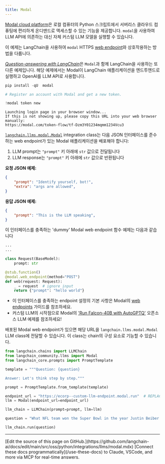 ```yaml
---
title: Modal
---
```


[Modal cloud platform](https://modal.com/docs/guide)은 로컬 컴퓨터의 Python 스크립트에서 서버리스 클라우드 컴퓨팅에 편리하게 온디맨드로 액세스할 수 있는 기능을 제공합니다.
`modal`을 사용하여 LLM API에 의존하는 대신 자체 커스텀 LLM 모델을 실행할 수 있습니다.

이 예제는 LangChain을 사용하여 `modal` HTTPS [web endpoint](https://modal.com/docs/guide/webhooks)와 상호작용하는 방법을 다룹니다.

[_Question-answering with LangChain_](https://modal.com/docs/guide/ex/potus_speech_qanda)은 `Modal`과 함께 LangChain을 사용하는 또 다른 예제입니다. 해당 예제에서는 Modal이 LangChain 애플리케이션을 엔드투엔드로 실행하고 OpenAI를 LLM API로 사용합니다.

```python
pip install -qU  modal
```

```python
# Register an account with Modal and get a new token.

!modal token new
```

```output
Launching login page in your browser window...
If this is not showing up, please copy this URL into your web browser manually:
https://modal.com/token-flow/tf-Dzm3Y01234mqmm1234Vcu3
```

[`langchain.llms.modal.Modal`](https://github.com/langchain-ai/langchain/blame/master/langchain/llms/modal.py) integration class는 다음 JSON 인터페이스를 준수하는 web endpoint가 있는 Modal 애플리케이션을 배포해야 합니다:

1. LLM prompt는 `"prompt"` 키 아래에 `str` 값으로 전달됩니다
2. LLM response는 `"prompt"` 키 아래에 `str` 값으로 반환됩니다

**요청 JSON 예제:**

```json
{
    "prompt": "Identify yourself, bot!",
    "extra": "args are allowed",
}
```

**응답 JSON 예제:**

```json
{
    "prompt": "This is the LLM speaking",
}
```

이 인터페이스를 충족하는 'dummy' Modal web endpoint 함수 예제는 다음과 같습니다

```python
...
...

class Request(BaseModel):
    prompt: str

@stub.function()
@modal.web_endpoint(method="POST")
def web(request: Request):
    _ = request  # ignore input
    return {"prompt": "hello world"}
```

* 이 인터페이스를 충족하는 endpoint 설정의 기본 사항은 Modal의 [web endpoints](https://modal.com/docs/guide/webhooks#passing-arguments-to-web-endpoints) 가이드를 참조하세요.
* 커스텀 LLM의 시작점으로 Modal의 ['Run Falcon-40B with AutoGPTQ'](https://modal.com/docs/guide/ex/falcon_gptq) 오픈소스 LLM 예제를 참조하세요!

배포된 Modal web endpoint가 있으면 해당 URL을 `langchain.llms.modal.Modal` LLM class에 전달할 수 있습니다. 이 class는 chain의 구성 요소로 기능할 수 있습니다.

```python
from langchain.chains import LLMChain
from langchain_community.llms import Modal
from langchain_core.prompts import PromptTemplate
```

```python
template = """Question: {question}

Answer: Let's think step by step."""

prompt = PromptTemplate.from_template(template)
```

```python
endpoint_url = "https://ecorp--custom-llm-endpoint.modal.run"  # REPLACE ME with your deployed Modal web endpoint's URL
llm = Modal(endpoint_url=endpoint_url)
```

```python
llm_chain = LLMChain(prompt=prompt, llm=llm)
```

```python
question = "What NFL team won the Super Bowl in the year Justin Beiber was born?"

llm_chain.run(question)
```

---

<Callout icon="pen-to-square" iconType="regular">
    [Edit the source of this page on GitHub.](https://github.com/langchain-ai/docs/edit/main/src/oss/python/integrations/llms/modal.mdx)
</Callout>
<Tip icon="terminal" iconType="regular">
    [Connect these docs programmatically](/use-these-docs) to Claude, VSCode, and more via MCP for    real-time answers.
</Tip>
